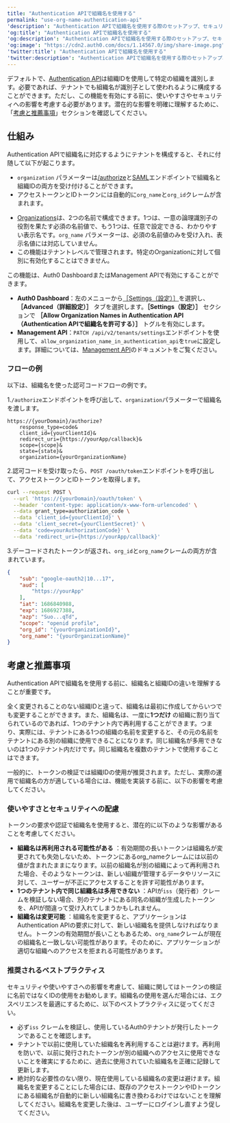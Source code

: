 ```yaml
---
title: "Authentication APIで組織名を使用する"
permalink: "use-org-name-authentication-api"
'description': "Authentication APIで組織名を使用する際のセットアップ、セキュリティへの配慮、およびベストプラクティスについて説明します。"
'og:title': "Authentication APIで組織名を使用する"
'og:description': "Authentication APIで組織名を使用する際のセットアップ、セキュリティへの配慮、およびベストプラクティスについて説明します。"
'og:image': "https://cdn2.auth0.com/docs/1.14567.0/img/share-image.png"
'twitter:title': "Authentication APIで組織名を使用する"
'twitter:description': "Authentication APIで組織名を使用する際のセットアップ、セキュリティへの配慮、およびベストプラクティスについて説明します。"
---
```


デフォルトで、[Authentication API](https://auth0.com/docs/api/authentication)は組織IDを使用して特定の組織を識別します。必要であれば、テナントでも組織名が識別子として使われるように構成することができます。ただし、この機能を有効にする前に、使いやすさやセキュリティへの影響を考慮する必要があります。潜在的な影響を明確に理解するために、「[考慮と推薦事項](#considerations-and-recommendations)」セクションを確認してください。

## 仕組み

Authentication APIで組織名に対応するようにテナントを構成すると、それに付随して以下が起こります。

* `organization` パラメーターは[/authorize](https://auth0.com/docs/api/authentication#authorize-application)と[SAML](https://auth0.com/docs/api/authentication#saml)エンドポイントで組織名と組織IDの両方を受け付けることができます。
* アクセストークンとIDトークンには自動的に`org_name`と`org_id`クレームが含まれます。

<Callout icon="file-lines" color="#0EA5E9" iconType="regular">

* [Organizations](/ja-jp/manage-users/organizations/configure-organizations/create-organizations)は、2つの名前で構成できます。1つは、一意の論理識別子の役割を果たす必須の名前値で、もう1つは、任意で設定できる、わかりやすい表示名です。`org_name` パラメーターは、必須の名前値のみを受け入れ、表示名値には対応していません。
* この機能はテナントレベルで管理されます。特定のOrganizationに対して個別に有効化することはできません。

</Callout>

この機能は、<Tooltip data-tooltip-id="react-containers-DefinitionTooltip-0" href="/ja-jp/glossary?term=auth0-dashboard" tip="Auth0 Dashboard: サービスを構成するためのAuth0の主製品。" cta="用語集の表示">Auth0 Dashboard</Tooltip>または<Tooltip data-tooltip-id="react-containers-DefinitionTooltip-0" href="/ja-jp/glossary?term=management-api" tip="Management API: 顧客が管理タスクを実行できるようにするための製品。" cta="用語集の表示">Management API</Tooltip>で有効にすることができます。

* **Auth0 Dashboard**：左のメニューから[［Settings（設定）］](/ja-jp/get-started/tenant-settings)を選択し、**［Advanced（詳細設定）］** タブを選択します。**［Settings（設定）］** セクションで **［Allow Organization Names in Authentication API（Authentication APIで組織名を許可する）］** トグルを有効にします。
* **Management API**：`PATCH /api/v2/tenants/settings`エンドポイントを使用して、`allow_organization_name_in_authentication_api`を`true`に設定します。詳細については、[Management API](https://auth0.com/docs/api/management/v2)のドキュメントをご覧ください。

### フローの例

以下は、組織名を使った認可コードフローの例です。

1.`/authorize`エンドポイントを呼び出して、`organization`パラメーターで組織名を渡します。


``` lines
https://{yourDomain}/authorize?
    response_type=code&
    client_id={yourClientId}&
    redirect_uri={https://yourApp/callback}&
    scope={scope}&
    state={state}&
    organization={yourOrganizationName}
```

2.認可コードを受け取ったら、`POST /oauth/token`エンドポイントを呼び出して、アクセストークンとIDトークンを取得します。


```bash lines
curl --request POST \
  --url 'https://{yourDomain}/oauth/token' \
  --header 'content-type: application/x-www-form-urlencoded' \
  --data grant_type=authorization_code \
  --data 'client_id={yourClientId}' \
  --data 'client_secret={yourClientSecret}' \
  --data 'code=yourAuthorizationCode}' \
  --data 'redirect_uri={https://yourApp/callback}'
```

3.デーコードされたトークンが返され、`org_id`と`org_name`クレームの両方が含まれています。

```json lines
{
    "sub": "google-oauth2|10...17",
    "aud": [
        "https://yourApp"
    ],
    "iat": 1686840988,
    "exp": 1686927388,
    "azp": "Suo...qTd",
    "scope": "openid profile",
    "org_id": "{yourOrganizationId}",
    "org_name": "{yourOrganizationName}"
}
```

## 考慮と推薦事項

Authentication APIで組織名を使用する前に、組織名と組織IDの違いを理解することが重要です。

全く変更されることのない組織IDと違って、組織名は最初に作成してからいつでも変更することができます。また、組織名は、一度に**1つだけ** の組織に割り当てられているのであれば、1つのテナント内で再利用することができます。つまり、実際には、テナントにある1つの組織の名前を変更すると、その元の名前をテナントにある別の組織に使用できることになります。同じ組織名が多用できないのは1つのテナント内だけです。同じ組織名を複数のテナントで使用することはできます。

一般的に、トークンの検証では組織IDの使用が推奨されます。ただし、実際の運用で組織名の方が適している場合には、機能を実装する前に、以下の影響を考慮してください。

### 使いやすさとセキュリティへの配慮

トークンの要求や認証で組織名を使用すると、潜在的に以下のような影響があることを考慮してください。

* **組織名は再利用される可能性がある** ：有効期間の長いトークンは組織名が変更されても失効しないため、トークンにあるorg_nameクレームには以前の値が含まれたままになります。以前の組織名が別の組織によって再利用された場合、そのようなトークンは、新しい組織が管理するデータやリソースに対して、ユーザーが不正にアクセスすることを許す可能性があります。
* **1つのテナント内で同じ組織名は多用できない** ：APIが`iss`（発行者）クレームを検証しない場合、別のテナントにある同名の組織が生成したトークンを、APIが間違って受け入れてしまうかもしれません。
* **組織名は変更可能** ：組織名を変更すると、アプリケーションはAuthentication APIの要求に対して、新しい組織名を提供しなければなりません。トークンの有効期間が長いこともあるため、`org_name`クレームが現在の組織名と一致しない可能性があります。そのために、アプリケーションが適切な組織へのアクセスを拒まれる可能性があります。

### 推奨されるベストプラクティス

セキュリティや使いやすさへの影響を考慮して、組織に関してはトークンの検証に名前ではなくIDの使用をお勧めします。組織名の使用を選んだ場合には、エクスペリエンスを最適にするために、以下のベストプラクティスに従ってください。

* 必ず`iss` クレームを検証し、使用しているAuth0テナントが発行したトークンであることを確認します。
* テナントで以前に使用していた組織名を再利用することは避けます。再利用を防いで、以前に発行されたトークンが別の組織へのアクセスに使用できないことを確実にするために、過去に使用されていた組織名を正確に記録して更新します。
* 絶対的な必要性のない限り、現在使用している組織名の変更は避けます。組織名を変更することにした場合には、既存のアクセストークンやIDトークンにある組織名が自動的に新しい組織名に書き換わるわけではないことを理解してください。組織名を変更した後は、ユーザーにログインし直すよう促してください。